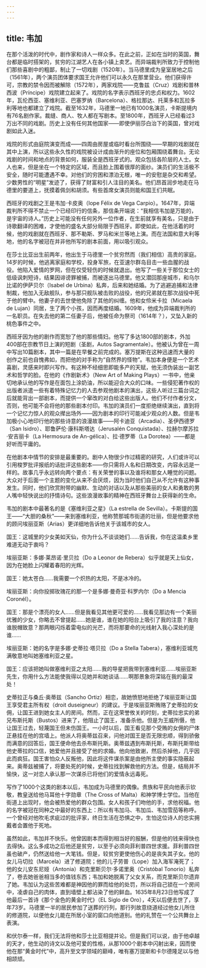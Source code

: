 ```yaml
---
---
---
```

title: 韦加
---




在那个活泼的时代中，剧作家和诗人一样众多。在此之前，正如在当时的英国，舞台都是临时搭架的，贫穷的江湖艺人在各小镇上卖艺。而异端裁判所致力于控制他们那些喜剧中的粗鄙，制止了一切戏剧（1520年）。当马德里成为皇室居地之后（1561年），两个演员团体要求国王允许他们可以永久在那里营业。他们获得许可，宗教的禁令因而被解除（1572年），两家戏院——克鲁兹（Cruz）戏剧和普林西波（Príncipe）戏院建立起来了。戏院的名字表示西班牙的忠贞和权力。1602年，瓦伦西亚、塞维利亚、巴塞罗纳（Barcelona）、格拉那达、托莱多和瓦拉多利等地也都建立了戏院。截至1632年，马德里一地已有1000名演员，卡斯提境内有76名剧作家。裁缝、商人、牧人都在写剧本。至1800年，西班牙人已经看过3万出不同的戏剧。历史上没有任何其他国家——即使伊丽莎白治下的英国，曾对戏剧如此入迷。

戏院的形式由庭院演变而成——四周由房屋或临时看台所围绕——早期的戏剧就在其中上演，所以这些永久性的戏院被设计成由渐升的座位和包厢围绕着舞台。无论戏剧的时间和地点的背景如何，服装全是西班牙式的。观众包括各阶层的人士。女人也来，但是坐在一个特定的区域，而且脸上围着很厚的面纱。演员们的生活极不安全，随时可能遭遇不幸。对他们的穷困和漂泊无根，唯一的安慰是杂交和希望。少数男性的“明星”发迹了，获得了财富和引人注目的美名。他们昂首润步地走在马德里的要道上，抚摸着佩剑和胡须。有些首席女演员则能和国王们共眠。

西班牙的戏剧之王是韦加·卡皮奥（lope Félix de Vega Carpio）。1647年，异端裁判所不得不禁止一个已经印行的信条，那信条开端说：“我相信韦加是万能的，是宇宙的诗人。”历史上可能没有任何另外一位作者，在生前就享有美名，只是由于诗歌翻译的困难，才使他的盛名大部分局限于西班牙。即使如此，在他活着的时候，他的戏剧就在西班牙、那不勒斯、罗马和米兰等地上演。而在法国和意大利等地，他的名字被冠在并非他所写的剧本前面，用以吸引观众。

在莎士比亚出生前两年，他出生于马德里一个贫穷然而（我们相信）高贵的家庭。14岁的时候，他逃离家庭和学校，投身军旅，在亚速尔群岛目击一些血腥的战役。他陷入爱情的罗网，但在仅受轻伤的时候就退出。他写了一些关于那位女士的低级讽刺短诗，结果因诽谤罪被捕，而被逐出马德里。他又潜回那座城市，和乌尔比诺的伊萨贝尔（Isabel de Urbina）私奔，后来和她结婚。为了逃避追捕和法律制裁，他加入无敌舰队，参与那只舰队被击败的战役，他的兄弟就在那次战役中死于他的臂中。他妻子的去世使他免除了其他的纠缠。他和女伶米卡拉（Micaela de Lujan）同居，生了两个小孩，因而再度结婚。1609年，他成为异端裁判所的一名职员。在失去他的第二任妻子后，他被任命为祭司（1614年？），又坠入新的桃色事件之中。

西班牙因为他的剧作而宽恕了他的那些情妇。他写了多达1800部的剧本，外加400部在宗教节日上演的短剧（圣剧，Autos Sagramentale）。他被认为曾在一周中写出10篇剧本，其中一篇是在早餐之前完成的。塞万提斯在这种迅速而大量的创作之前也自愧弗如，而把他的对手称为“自然界的怪物”。韦加本身便是一个艺术喜剧，灵感来时即兴写作。有这种不经细思即能多产的天赋，他无须伪装出一副艺术和哲学的脸。在他的《作剧新术》（New Art of Making Plays）一书中，他亲切地承认他的写作是在面包上涂奶油，所以能迎合大众的口味。一些侵犯著作权的出版者派遣一些有着特殊记忆力的人去参观他剧本的演出，这些人听过三篇台词之后就能背出一部剧本，而提供一个窜改的对白给这些出版人。他们不付作者分文，否则，他可能不会将他的那些剧本付印。韦加的演员们一度拒绝继续演出，直到将一个记忆力惊人的观众撵出场外——因为剧本的印行可能减少观众的人数。但是韦加极小心地印行他的那些诗意的浪漫故事——阿卡迪亚（Arcadia）、圣伊西德罗（San Isidro）、耶鲁萨伦·康科斯塔达（Jerusalén Conquistada）、拉赫尔摩苏拉·安吉丽卡（La Hermosura de An-gélica）、拉·德罗蒂（La Dorotea）——都是好听而平庸的。

在他剧本中情节的安排是最重要的。剧中人物很少作过精密的研究，人们或许可以引用梭罗批评报纸的话批评这些剧本——你只需将人名和日期改变，内容永远是一样的。故事几乎永远转向两个要点：有关荣誉的事以及谁将和那女人睡觉的问题。大众对于后面一个主题的变化从来不会厌烦，因为当时他们自己从不允许有这种事发生。同时，他们欣赏附带的幽默、生动的对话以及从那些美丽的女人和勇敢的男人嘴中轻快说出的抒情诗句。这些浪漫故事的精神在西班牙舞台上获得新的生命。

韦加的剧本中最著名的是《塞维利亚之星》（La estrella de Sevilla）。卡斯提的国王——“大胆的桑秋”——来到塞维利亚，他称赞那城市街道的壮丽，但是他要求他的顾问埃丽亚斯（Arias）更详细地告诉他关于该城市的女人。

国王：这城里的少女美如天仙，你为什么不谈谈她们……告诉我，你在这温柔乡里难道无动于衷吗？

埃丽亚斯：多娜·莱昂诺·里贝拉（Do a Leonor de Rebera）似乎就是天上仙女，因为在她脸上闪耀着春阳的光辉。

国王：她太苍白……我需要一个炽热的太阳，不是冰冷的。

埃丽亚斯：向你投掷玫瑰花的那一个是多娜·曼奇亚·科罗内尔（Do a Mencia Coronél）。

国王：那是个漂亮的女人……但是我看见其他更可爱的……我看见那边有一个美丽优雅的少女，你略去不曾提起……她是谁，谁在她的阳台上吸引了我的注意？我向谁脱帽致意？那两眼闪烁着雷电似的光芒，而将那要命的光线射入我心深处的是谁……

埃丽亚斯：她的名字是多娜·史蒂拉·塔贝拉（Do a Stella Tabera），塞维利亚城充满敬意地叫她塞维利亚之星。

国王：应该把她叫做塞维利亚之太阳……我的导星把我带到塞维利亚……埃丽亚斯先生，你用什么方法能使我得以见她并和她谈话……啊那景象将深铭在我的最深处！



史蒂拉正与桑丘·奥蒂兹（Sancho Ortiz）相恋，故她愤怒地拒绝了埃丽亚斯让国王享受君主所有权（droit duseigneur）的建议。于是埃丽亚斯贿赂了史蒂拉的女佣，让国王进到她女主人的房间。然而，正在这荣誉攸关的时刻，史蒂拉忠实的弟兄布斯托斯（Bustos）进来了，他阻止了国王，准备杀他。但是为王威所慑，他让国王过去，轻蔑国王但未伤国王。一小时以后，国王看见那个受贿的女佣的尸体正悬挂在他的宫墙上。他派人将奥蒂兹召来，问他对国王是否无限忠顺，得到骄傲而满意的回答后，国王便命他去杀布斯托斯。奥蒂兹遇到布斯托斯，布斯托斯带给他史蒂拉的口信，她爱他并且接受了他的求婚。他向他致谢，然后杀掉他，几乎因此而疯狂。国王害怕众人反叛他，因此将这件谋杀案是由他所主使的事实隐蔽起来。奥蒂兹被捕了，将要处死的时候，史蒂拉找到解救他的方法。但是，结局并不愉快，这一对恋人承认那一次谋杀已将他们的爱情永远毒死。

写作了1000个这类的剧本以后，韦加成为马德里的偶像。贵族和平民向他表示钦敬，教皇送给他马耳他十字勋章（The Cross of Malta）和神学博士学位。当他在街道上出现时，他会被热爱他的群众包围。女人和孩子们吻他的手，求他祝福。他的名字被冠在同种之中最好的东西上：所以有韦加马、韦加瓜、韦加雪茄等称呼。一个曾经对他吹毛求疵过的批评家，终日生活在恐惧之中，生怕这位诗人的忠实拥戴者会置他于死地。

虽然如此，韦加并不快乐。他曾因剧本而得到相当好的报酬，但是他的钱来得快也去得快。这么多成功之后他还是贫穷，以至于必须向菲利普四世求援。菲利普四世虽也破产，仍然送给他一大笔钱。但是，较贫穷更使他伤心的是丧失其子女。他的女儿马切拉（Marcela）进了修道院；他的儿子劳普（Lope）加入海军淹死了；他的女儿安东尼娅（Antonia）和克里斯贝尔·多诺里奥（Cristóbal Tonorio）私奔了，卷去她爸爸相当多的值钱东西；韦加和她脱离了父女关系，而克里斯贝尔遗弃了她。韦加认为这些苦难都是神因他的罪而给他的处罚，所以将自己锁在一个房间中，凌虐自己的肉体，直到墙壁上都沾染了他的鲜血。1635年8月23日他写成了他最后一首诗《那个金色的黄金时代》（EL Siglo de Oro），4天以后便去世了，享年73岁。马德里一半的居民参加了送葬的行列，那行列故意绕道经过他女儿所住的修道院，以便他女儿能在所居小室的窗口向他道别。他的礼赞在一个公共舞台上表演。

和伏尔泰一样，我们无法将他和莎士比亚相提并论。但是我们可以说，由于他卓越的天才，他生动的诗文以及他可爱的性格，从那1000个剧本中闪射出来，因而使他在那“黄金时代”中，高升至文学领域的巅峰，唯有塞万提斯和卡尔德隆足以与他相颉颃。